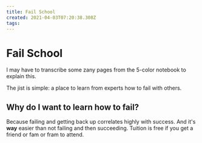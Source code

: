 ```yaml
---
title: Fail School
created: 2021-04-03T07:20:38.308Z
tags:
---
```


# Fail School

I may have to transcribe some zany pages from the 5-color notebook to explain this.

The jist is simple: a place to learn from experts how to fail with others.

## Why do I want to learn how to fail?

Because failing and getting back up correlates highly with success.
And it's **way** easier than not failing and then succeeding.
Tuition is free if you get a friend or fam or fram to attend.
